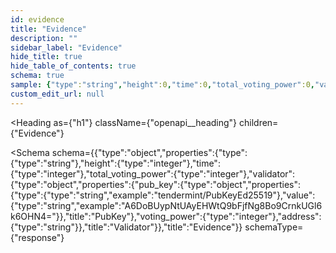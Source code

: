 ```yaml
---
id: evidence
title: "Evidence"
description: ""
sidebar_label: "Evidence"
hide_title: true
hide_table_of_contents: true
schema: true
sample: {"type":"string","height":0,"time":0,"total_voting_power":0,"validator":{"pub_key":{"type":"tendermint/PubKeyEd25519","value":"A6DoBUypNtUAyEHWtQ9bFjfNg8Bo9CrnkUGl6k6OHN4="},"voting_power":0,"address":"string"}}
custom_edit_url: null
---
```



<Heading
  as={"h1"}
  className={"openapi__heading"}
  children={"Evidence"}
>
</Heading>





<Schema
  schema={{"type":"object","properties":{"type":{"type":"string"},"height":{"type":"integer"},"time":{"type":"integer"},"total_voting_power":{"type":"integer"},"validator":{"type":"object","properties":{"pub_key":{"type":"object","properties":{"type":{"type":"string","example":"tendermint/PubKeyEd25519"},"value":{"type":"string","example":"A6DoBUypNtUAyEHWtQ9bFjfNg8Bo9CrnkUGl6k6OHN4="}},"title":"PubKey"},"voting_power":{"type":"integer"},"address":{"type":"string"}},"title":"Validator"}},"title":"Evidence"}}
  schemaType={"response"}
>
  
</Schema>
            